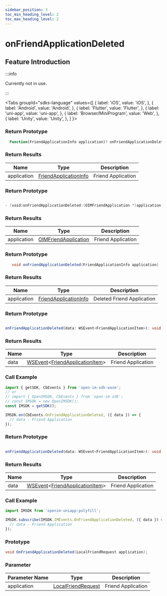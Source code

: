 ```yaml
---
sidebar_position: 3
toc_min_heading_level: 2
toc_max_heading_level: 2
---
```


# onFriendApplicationDeleted

## Feature Introduction

:::info

Currently not in use.

:::

<Tabs
groupId="sdks-language"
values={[
{ label: 'iOS', value: 'iOS', },
{ label: 'Android', value: 'Android', },
{ label: 'Flutter', value: 'Flutter', },
{ label: 'uni-app', value: 'uni-app', },
{ label: 'Browser/MiniProgram', value: 'Web', },
{ label: 'Unity', value: 'Unity', },
]
}>

<TabItem value="Flutter">

### Return Prototype

```dart showLineNumbers
  Function(FriendApplicationInfo application)? onFriendApplicationDeleted;
```

### Return Results

| Name        | Type                                                               | Description           |
| ----------- | ------------------------------------------------------------------ | ---------------------- |
| application | [FriendApplicationInfo](/class/friend/friendApplication.mdx) | Friend Application |

</TabItem>

<TabItem value="iOS">

### Return Prototype

```swift showLineNumbers

- (void)onFriendApplicationDeleted:(OIMFriendApplication *)application;

```

### Return Results

| Name        | Type                                                                | Description           |
| ----------- | ------------------------------------------------------------------- | ---------------------- |
| application | [OIMFriendApplication](/class/friend/friendApplication.mdx) | Friend Application |

</TabItem>

<TabItem value="Android">

### Return Prototype

```java showLineNumbers
   void onFriendApplicationDeleted(FriendApplicationInfo application)
```

### Return Results

| Name        | Type                                                               | Description                 |
| ----------- | ------------------------------------------------------------------ | --------------------------- |
| application | [FriendApplicationInfo](/class/friend/friendApplication.mdx) | Deleted Friend Application |

</TabItem>

<TabItem value="Web">

### Return Prototype

```ts showLineNumbers

onFriendApplicationDeleted(data: WSEvent<FriendApplicationItem>): void;

```

### Return Results

| Name | Type                                                                                              | Description       |
| ---- | ------------------------------------------------------------------------------------------------- | ----------------- |
| data | [WSEvent](/class/response.mdx)<[FriendApplicationItem](/class/friend/friendApplication.mdx)> | Friend Application |

### Call Example

```js showLineNumbers
import { getSDK, CbEvents } from 'open-im-sdk-wasm';
// or
// import { OpenIMSDK, CbEvents } from 'open-im-sdk';
// const IMSDK = new OpenIMSDK();
const IMSDK = getSDK();

IMSDK.on(CbEvents.OnFriendApplicationDeleted, ({ data }) => {
  // data - Friend Application
});
```

</TabItem>

<TabItem value="uni-app">

### Return Prototype

```ts showLineNumbers

onFriendApplicationDeleted(data: WSEvent<FriendApplicationItem>): void;

```

### Return Results

| Name | Type                                                                                              | Description       |
| ---- | ------------------------------------------------------------------------------------------------- | ----------------- |
| data | [WSEvent](/class/response.mdx)<[FriendApplicationItem](/class/friend/friendApplication.mdx)> | Friend Application |

### Call Example

```js showLineNumbers
import IMSDK from 'openim-uniapp-polyfill';

IMSDK.subscribe(IMSDK.IMEvents.OnFriendApplicationDeleted, ({ data }) => {
  // data - Friend Application
});
```

</TabItem>

<TabItem value="Unity">

### Prototype

```C# showLineNumbers
void OnFriendApplicationDeleted(LocalFriendRequest application);
```

### Parameter

| Parameter Name         | Type                                                                  | Description           |
| ----------- | --------------------------------------------------------------------- | -------------- |
| application | [LocalFriendRequest](/class/friend/friendApplication.mdx) |  Friend Application |

</TabItem>

</Tabs>